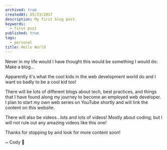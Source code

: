 ```yaml
---
archived: true
createdAt: 05/23/2017
description: My first blog post.
keywords:
  - first post
published: true
tags:
  - personal
title: Hello World
---
```



Never in my life would I have thought this would be something I would do:
Make a blog...

Apparently it's what the cool kids in the web development world do and I want so badly to be a cool kid too!

There will be lots of different blogs about tech, best practices, and things that I have found along my journey to become an employed web developer. I plan to start my own web series on YouTube shortly and will link the content on this website.

There will also be videos...lots and lots of videos! Mostly about coding; but I will not rule out any amazing videos like this one!

<YouTube youTubeId="L59eDcrAk8Q" />

Thanks for stopping by and look for more content soon!

<Signature>~ Cody 🚀</Signature>
